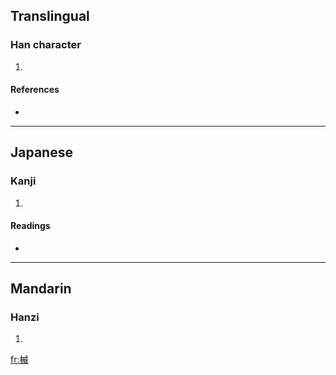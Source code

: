 ==Translingual==

===Han character===
{{Han char|rn=75|rad=木|as=09|sn=13|four=|canj=木戈竹女 (DIHV)}}

# {{defn|Han|sort=木09}}

====References====
* {{Han ref|kx=0541.140|dkj=15177|dj=0929.040|hdz=21246.010|uh=6972|ud=26994}}

----

==Japanese==

===Kanji===
{{ja-kanji|grade=|rs=木09}}

# {{defn|Japanese|sort=木09}}

====Readings====
* {{ja-readings|on=[[い]] (i)|kun=[[おまる]] (omaru), [[おかわ]] (okawa), [[とい]] (toi)}}

----

==Mandarin==

===Hanzi===
{{cmn-hanzi|pin=[[jiē]] ([[jie1]]), [[wēi]] ([[wei1]])|wg=chieh<sup>1</sup>, wei<sup>1</sup>}}

# {{defn|Mandarin|sort=木09}}

[[fr:楲]]